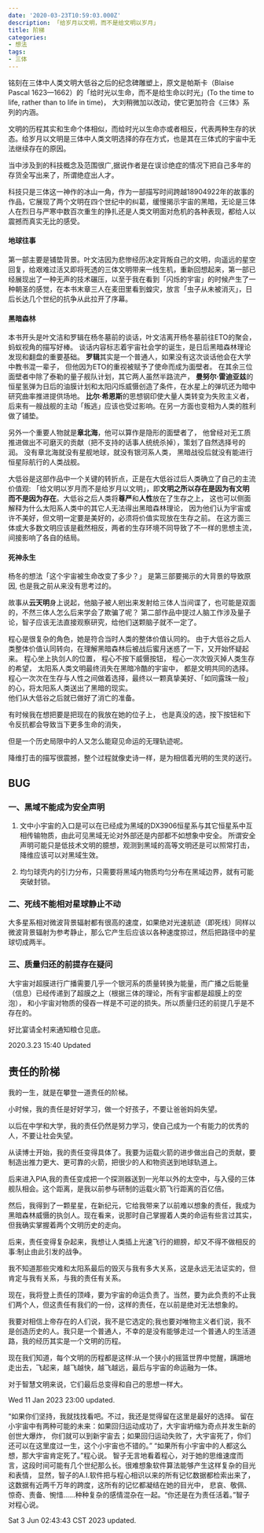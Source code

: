 ```yaml
---
date: '2020-03-23T10:59:03.000Z'
description: 「给岁月以文明，而不是给文明以岁月」
title: 阶梯
categories:
- 想法
tags:
- 三体
---
```


铭刻在三体中人类文明大低谷之后的纪念碑雕塑上，原文是帕斯卡（Blaise Pascal 1623—1662）的「给时光以生命，而不是给生命以时光」(To the time to life, rather than to life in time)， 大刘稍微加以改动，使它更加符合《三体》系列的内涵。

文明的历程其实和生命个体相似，而给时光以生命亦或者相反，代表两种生存的状态。给岁月以文明是三体中人类文明选择的存在方式，也是其在三体式的宇宙中无法继续存在的原因。

当中涉及到的科技概念及范围很广,据说作者是在误诊绝症的情况下把自己多年的存货全写出来了，所谓绝症出人才。

科技只是三体这一神作的冰山一角，作为一部描写时间跨越18904922年的故事的作品，它展现了两个文明在四个世纪中的纠葛，缓慢揭示宇宙的黑暗，无论是三体人在烈日与严寒中数百次重生的挣扎还是人类文明面对危机的各种表现，都给人以震撼而真实无比的感受。

#### 地球往事

第一部主要是铺垫背景。叶文洁因为悲惨经历决定背叛自己的文明，向遥远的星空回复，给艰难过活又即将死透的三体文明带来一线生机，重新回想起来，第一部已经展现出了一种无声的技术碾压，以至于我在看到「闪烁的宇宙」的时候产生了一种朝圣的感觉，在本书末章三人在麦田里看到蝗灾，放言「虫子从未被消灭」，日后长达几个世纪的抗争从此拉开了序幕。

#### 黑暗森林

本书开头是叶文洁和罗辑在杨冬墓前的谈话，叶文洁离开杨冬墓前往ETO的聚会，蚂蚁视角的描写好棒。
谈话内容标志着宇宙社会学的诞生，是日后黑暗森林理论发现和翻盘的重要基础。
**罗辑**其实是一个普通人，如果没有这次谈话他会在大学中教书混一辈子，
但他因为ETO的重视被赋予了使命而成为面壁者。
在其余三位面壁者中除了泰勒的量子舰队计划，其它两人虽然半路流产，
**曼努尔·雷迪亚兹**的恒星氢弹为日后的油膜计划和太阳闪烁威慑创造了条件，在水星上的弹坑还为暗中研究曲率推进提供场地。
**比尔·希恩斯**的思想钢印使大量人类转变为失败主义者，后来有一艘战舰的主动「叛逃」应该也受过影响。在另一方面也变相为人类的胜利做了铺垫。

另外一个重要人物就是**章北海**，他可以算作是隐形的面壁者了，
他曾经对无工质推进做出不可磨灭的贡献（把不支持的话事人统统杀掉），策划了自然选择号的润。
没有章北海就没有星舰地球，就没有银河系人类，
黑暗战役后就没有能进行恒星际航行的人类战舰。

大低谷是这部作品中一个关键的转折点，正是在大低谷过后人类确立了自己的主流价值观:
「给文明以岁月而不是给岁月以文明」，即**文明之所以存在是因为有文明 而不是因为存在**。大低谷之后人类将**尊严**和**人性**放在了生存之上，
这也可以侧面解释为什么太阳系人类中的其它人无法得出黑暗森林理论，
因为他们认为宇宙或许不美好，但文明一定要是美好的，必须将价值实现放在生存之前。
在这方面三体或大多数文明应该是截然相反，两者的生存环境不同导致了不一样的思想主流，间接影响了各自的结局。

#### 死神永生

杨冬的想法「这个宇宙被生命改变了多少？」 是第三部要揭示的大背景的导致原因, 也是我之前从来没有思考过的。

故事从**云天明**身上说起，他脑子被人剜出来发射给三体人当间谍了，也可能是双面的，不然三体人怎么后来学会了欺骗了呢？
第二部作品中提过人脑工作涉及量子论，智子应该无法直接观察研究，给他们送颗脑子就不一定了。

程心是很复杂的角色，她是符合当时人类的整体价值认同的。
由于大低谷之后人类整体价值认同转向，在理解黑暗森林后被战后蜜月迷惑了一下，又开始怀疑起来。
程心坐上执剑人的位置，
程心不按下威慑按钮，
程心一次次毁灭掉人类生存的希望，
太阳系人类文明最终消失在黑暗冷酷的宇宙中，
都是文明共同的选择。
程心一次次在生存与人性之间做着选择，最终以一颗真挚美好、「如同露珠一般」的心，将太阳系人类送出了黑暗的现实。  
他们从大低谷之后就已做好了消亡的准备。

有时候我在想把要是把现在的我放在她的位子上，
也是真没的选，按下按钮和下令反抗都会导致当下更多生命的消失，

但是一个历史局限中的人又怎么能窥见命运的无理轨迹呢。

降维打击的描写很震撼，整个过程就像史诗一样，是为相信着光明的生灵的送行。

## BUG

### 一、黑域不能成为安全声明

1. 文中小宇宙的入口是可以在已经成为黑域的DX3906恒星系与其它恒星系中互相传输物质，由此可见黑域无论对外部还是内部都不如想象中安全。
   所谓安全声明可能只是低技术文明的臆想，观测到黑域的高等文明还是可以照常打击，降维应该可以对黑域生效。

2. 均匀球壳内的引力分布，只需要将黑域内物质均匀分布在黑域边界，就有可能突破封锁。

### 二、死线不能相对星球静止不动

大多星系相对微波背景辐射都有很高的速度，如果绝对光速航迹（即死线）同样以微波背景辐射为参考静止，那么它产生后应该以各种速度掠过，然后把路径中的星球切成两半。

### 三、质量归还的前提存在疑问

大宇宙对超膜进行广播需要几乎一个银河系的质量转换为能量，而广播之后能量（信息）已经传递到了超膜之上（根据三体的理论，所有宇宙都是超膜上的空泡），
和小宇宙对物质的侵吞一样是不可逆的损失。所以质量归还的前提几乎是不存在的。

好比宴请全村来通知粮仓见底。

2020.3.23 15:40 Updated


## 责任的阶梯

我的一生，就是在攀登一道责任的阶梯。

小时候，我的责任是好好学习，做一个好孩子，不要让爸爸妈妈失望。

以后在中学和大学，我的责任仍然是努力学习，使自己成为一个有能力的优秀的人，不要让社会失望。

从读博士开始，我的责任变得具体了。我要为运载火箭的进步做出自己的贡献，要制造出推力更大、更可靠的火箭，把很少的人和物资送到地球轨道上。

后来进入PIA,我的责任变成把一个探测器送到一光年以外的太空中，与入侵的三体舰队相会。这个距离，是我以前参与研制的运载火箭飞行距离的百亿倍。

然后，我得到了一颗星星，在新纪元，它给我带来了以前难以想象的责任，我成为黑暗森林威慑的执剑人。现在看来，说那时自己掌握着人类的命运有些言过其实，但我确实掌握着两个文明历史的走向。

后来，责任变得复杂起来，我想让人类插上光速飞行的翅膀，却又不得不做相反的事:制止由此引发的战争。

我不知道那些灾难和太阳系最后的毁灭与我有多大关系，这是永远无法证实的，但肯定与我有关系，与我的责任有关系。

现在，我将登上责任的顶峰，要为宇宙的命运负责了。当然，要为此负责的不止我们两个人，但这责任有我们的一份，这样的责任，在以前是绝对无法想象的。

我要对相信上帝存在的人们说，我不是它选定的;我也要对唯物主义者们说，我不是创造历史的人。我只是一个普通人，不幸的是没有能够走过一个普通人的生活道路，我的经历其实是一个文明的历程。

现在我们知道，每个文明的历程都是这样:从一个狭小的摇篮世界中觉醒，蹒跚地走出去，飞起来，越飞越快，越飞越远，最后与宇宙的命运融为一体。

对于智慧文明来说，它们最后总变得和自己的思想一样大。


Wed 11 Jan 2023 23:00 updated.


“如果你们坚持，我就找找看吧。不过，我还是觉得留在这里是最好的选择。
留在小宇宙中有两种可能的未来：如果回归运动成功了，大宇宙坍缩为奇点并发生新的创世大爆炸，
你们就可以到新宇宙去；如果回归运动失败了，大宇宙死了，你们还可以在这里度过一生，这个小宇宙也不错的。”
“如果所有小宇宙中的人都这么想，那大宇宙肯定死了。”程心说。
智子无言地看着程心，对于她的思维速度而言，这段时间可能有几个世纪那么长。很难想象软件算法能够产生这样复杂的目光和表情，
显然，智子的A.I.软件把与程心相识以来的所有记忆数据都检索出来了，这数据有近两千万年的跨度，这所有的记忆都凝结在她的目光中，
悲哀、敬佩、惊奇、责备、惋惜……种种复杂的感情混杂在一起。“你还是在为责任活着。”智子对程心说。


Sat 3 Jun 02:43:43 CST 2023 updated.
